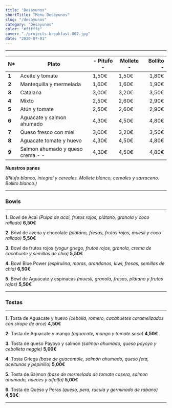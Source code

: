 ```yaml
---
title: "Desayunos"
shortTitle: "Menu Desayunos"
slug: "/desayunos"
category: "Desayunos"
color: "#fffffe"
cover: "./projects-breakfast-002.jpg"
date: "2020-07-01"
---
```


* * *

|  N* | Plato                                       |- Pitufo - | Mollete - | Bollito - |
| ------ | ---------------------------------------- | ------- | -------- | -------: |
| **1**      | Aceite y tomate                      | 1,50€  | 1,50€   | 1,80€   |
| **2**      | Mantequilla y mermelada              | 1,60€  | 1,60€   | 1,90€   |
| **3**      | Catalana                             | 3,00€  | 3,20€   | 3,50€   |
| **4**      | Mixto                                | 2,50€  | 2,60€   | 2,90€   |
| **5**      | Atún y tomate                        | 2,50€  | 2,60€   | 2,90€   |
| **6**      | Aguacate y salmon ahumado            | 4,30€  | 4,50€   | 4,80€   |
| **7**      | Queso fresco con miel                | 3,00€  | 3,20€   | 3,50€   |
| **8**      | Aguacate tomate y huevo              | 4,30€  | 4,50€   | 4,80€   |
| **9**      | Salmon ahumado y queso crema - -     | 4,30€  | 4,50€   | 4,80€   |

**Nuestros panes** 

*(Pitufo blanco, integral y cereales.
Mollete blanco, cereales y sarraceno.
Bollito blanco.)*

* * *

### Bowls

* * *

**1.** Bowl de Acai *(Pulpa de acai, frutos rojos, plátano, granola y coco rallado)*            **6,50€**

**2.** Bowl de avena y chocolate *(plátano, fresas, frutos rojos, muesli y coco rallado)*               **5,50€**

**3.** Bowl de frutos rojos *(yogur griego, frutos rojos, granola, crema de cacahuete y semillas de chia)*     **5,50€**

**4.** Bowl Blue Power *(espirulina, moras, arandanos, kiwi, fresas, semillas de chia)*                                 **6,50€**

**5.** Bowl de Aguacate y espinacas *(muesli, granola, fresas, plátano y frutos rojos)*              **5,50€**

* * *

### Tostas

* * *

**1.** Tosta de Aguacate y huevo *(cebolla, romero, cacahuetes caramelizados con sirope de arce)*    **4,50€**

**2.** Tosta de Aguacate y mango *(aguacate, mango y tomate seco)*        **4,50€**

**3.** Tosta de queso Payoyo y salmon *(salmon ahumado, queso payoyo y cebolleta neggie)*           **5,00€**

**4.** Tosta Griega *(base de guacamole, salmon ahumado, queso feta, aceitunas y pepinillo)*         **5,00€**

**5.** Tosta de Salmon *(base de mermelada de tomate casera, salmon ahumado, nueces y alfalfa)*       **5,00€**

**6.** Tosta de Queso y Peras *(queso, pera, rucula y germinado de rabano)*      **4,50€**

* * *
